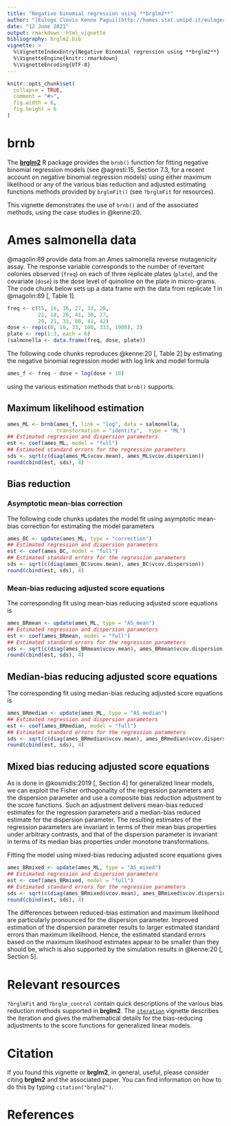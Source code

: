 ```yaml
---
title: "Negative binomial regression using **brglm2**"
author: "[Euloge Clovis Kenne Pagui](http://homes.stat.unipd.it/eulogecloviskennepagui/en/content/home), [Ioannis Kosmidis](http://www.ikosmidis.com)"
date: "12 June 2021"
output: rmarkdown::html_vignette
bibliography: brglm2.bib
vignette: >
  %\VignetteIndexEntry{Negative Binomial regression using **brglm2**}
  %\VignetteEngine{knitr::rmarkdown}
  %\VignetteEncoding{UTF-8}
---
```


```r
knitr::opts_chunk$set(
  collapse = TRUE,
  comment = "#>",
  fig.width = 6,
  fig.height = 6
)
```


# **brnb**

The [**brglm2**](https://github.com/ikosmidis/brglm2) R package provides the `brnb()` function for fitting negative binomial regression models (see @agresti:15, Section 7.3, for a recent account on negative binomial regression models) using either maximum likelihood or any of the various bias reduction and adjusted estimating functions methods provided by `brglmFit()` (see `?brglmFit` for resources).

This vignette demonstrates the use of `brnb()` and of the associated methods, using the case studies in @kenne:20.

# Ames salmonella data

@magolin:89 provide data from an Ames salmonella reverse mutagenicity assay. The response variable corresponds to the number of revertant colonies observed (`freq`) on each of three replicate plates (`plate`), and the covariate (`dose`) is the dose level of quinoline on the plate in micro-grams. The code chunk below sets up a data frame with the data from replicate 1 in @magolin:89[, Table 1].

```r
freq <- c(15, 16, 16, 27, 33, 20,
          21, 18, 26, 41, 38, 27,
          29, 21, 33, 60, 41, 42)
dose <- rep(c(0, 10, 33, 100, 333, 1000), 3)
plate <- rep(1:3, each = 6)
(salmonella <- data.frame(freq, dose, plate))
```

The following code chunks reproduces @kenne:20[, Table 2] by estimating the negative binomial regression model with log link and model formula

```r
ames_f <- freq ~ dose + log(dose + 10)
```

using the various estimation methods that `brnb()` supports.

## Maximum likelihood estimation


```r
ames_ML <- brnb(ames_f, link = "log", data = salmonella,
                transformation = "identity",  type = "ML")
## Estimated regression and dispersion parameters
est <- coef(ames_ML, model = "full")
## Estimated standard errors for the regression parameters
sds <- sqrt(c(diag(ames_ML$vcov.mean), ames_ML$vcov.dispersion))
round(cbind(est, sds), 4)
```

## Bias reduction 

### Asymptotic mean-bias correction

The following code chunks updates the model fit using asymptotic mean-bias correction for estimating the model parameters

```r
ames_BC <- update(ames_ML, type = "correction")
## Estimated regression and dispersion parameters
est <- coef(ames_BC, model = "full")
## Estimated standard errors for the regression parameters
sds <- sqrt(c(diag(ames_BC$vcov.mean), ames_BC$vcov.dispersion))
round(cbind(est, sds), 4)
```

### Mean-bias reducing adjusted score equations

The corresponding fit using mean-bias reducing adjusted score equations is

```r
ames_BRmean <- update(ames_ML, type = "AS_mean")
## Estimated regression and dispersion parameters
est <- coef(ames_BRmean, model = "full")
## Estimated standard errors for the regression parameters
sds <- sqrt(c(diag(ames_BRmean$vcov.mean), ames_BRmean$vcov.dispersion))
round(cbind(est, sds), 4)
```

## Median-bias reducing adjusted score equations

The corresponding fit using median-bias reducing adjusted score equations is

```r
ames_BRmedian <- update(ames_ML, type = "AS_median")
## Estimated regression and dispersion parameters
est <- coef(ames_BRmedian, model = "full")
## Estimated standard errors for the regression parameters
sds <- sqrt(c(diag(ames_BRmedian$vcov.mean), ames_BRmedian$vcov.dispersion))
round(cbind(est, sds), 4)
```

## Mixed bias reducing adjusted score equations

As is done in @kosmidis:2019[, Section 4] for generalized linear models,
we can exploit the Fisher orthogonality of the regression parameters
and the dispersion parameter and use a composite bias reduction
adjustment to the score functions. Such an adjustment delivers
mean-bias reduced estimates for the regression parameters and a
median-bias reduced estimate for the dispersion parameter. The
resulting estimates of the regression parameters are invariant in terms
of their mean bias properties under arbitrary contrasts, and that of
the dispersion parameter is invariant in terms of its median bias
properties under monotone transformations.

Fitting the model using mixed-bias reducing adjusted score equations gives

```r
ames_BRmixed <- update(ames_ML, type = "AS_mixed")
## Estimated regression and dispersion parameters
est <- coef(ames_BRmixed, model = "full")
## Estimated standard errors for the regression parameters
sds <- sqrt(c(diag(ames_BRmixed$vcov.mean), ames_BRmixed$vcov.dispersion))
round(cbind(est, sds), 4)
```


<!-- # Epileptic seizures data -->

<!--  @kenne:20[, Section 5.2] provides a detailed description of the variables recorded in the data set. -->
<!-- ```{r, echo = TRUE} -->
<!-- library(MASS) -->
<!-- epil2 <- epil[epil$period == 1, ] -->
<!-- epil2["period"] <- rep(0, 59); epil2["y"] <- epil2["base"]; epil["time"] <- 1;  -->
<!-- epil2["time"] <- 4 -->
<!-- epil2 <- rbind(epil, epil2) -->
<!-- epil2$pred <- unclass(epil2$trt) * (epil2$period > 0); epil2$subject <- factor(epil2$subject) -->
<!-- epil3 <- aggregate(epil2, list(epil2$subject, epil2$period > 0), -->
<!--                    function(x) if(is.numeric(x)) sum(x) else x[1])  -->
<!-- epil3$pred <- factor(epil3$pred, -->
<!--                      labels = c("base", "placebo", "drug")) -->
<!-- contrasts(epil3$pred) <- structure(contr.sdif(3), -->
<!--                                    dimnames = list(NULL, c("placebo-base", "drug-placebo"))) -->
<!-- ``` -->

<!-- ## Maximum likelihood estimation -->

<!-- The following chunk of code reproduces @kenne:20[, Figure 4]. The model uses the log link on the mean and identity transformation for dispersion parameter. -->
<!-- ```{r, echo = TRUE} -->
<!-- epil3_ML <- brnb(y ~ -1+ factor(subject) + factor(pred),  data = epil3, type = "ML") -->
<!-- ## Estimated of interest regression coefficients and dispersion parameters -->
<!-- round(c(epil3_ML$coefficients[-c(1:59)], epil3_ML$dispersion), 2) -->
<!-- ## Estimated standard errors -->
<!-- round(c(summary(epil3_ML)$coefficients[-c(1:59), 2], sqrt(epil3_ML$vcov.dispersion)), 2) -->
<!-- ``` -->

<!-- ## Mean and median bias reduction -->

<!-- Fitting the model using mean-bias reducing adjusted score equations gives -->
<!-- ```{r, echo = TRUE} -->
<!-- epil3_BRmean <- brnb(y ~ -1+ factor(subject) + factor(pred),  data = epil3, type = "AS_mean") -->
<!-- ## Estimated  of interest regression coefficients and dispersion parameters -->
<!-- round(c(epil3_BRmean$coefficients[-c(1:59)], epil3_BRmean$dispersion), 2) -->
<!-- ## Estimated standard errors -->
<!-- round(c(summary(epil3_BRmean)$coefficients[-c(1:59), 2], sqrt(epil3_BRmean$vcov.dispersion)), 2) -->
<!-- ``` -->

<!-- The corresponding fit using median-bias reducing adjusted score equations is -->
<!-- ```{r, echo = TRUE} -->
<!-- epil3_BRmedian <- brnb(y ~ -1+ factor(subject) + factor(pred),  data = epil3, type = "AS_median") -->
<!-- ## Estimated  of interest regression coefficients and dispersion parameters -->
<!-- round(c(epil3_BRmedian$coefficients[-c(1:59)], epil3_BRmedian$dispersion), 2) -->
<!-- ## Estimated standard errors -->
<!-- round(c(summary(epil3_BRmedian)$coefficients[-c(1:59), 2], sqrt(epil3_BRmedian$vcov.dispersion)), 2) -->
<!-- ``` -->

<!-- ## Mean bias correction -->
<!-- ```{r, echo = TRUE} -->
<!-- epil3_BCmean <- brnb(y ~ -1+ factor(subject) + factor(pred),  data = epil3, type = "correction") -->
<!-- ## Estimated  of interest regression coefficients and dispersion parameters -->
<!-- round(c(epil3_BCmean$coefficients[-c(1:59)], epil3_BCmean$dispersion), 2) -->
<!-- ## Estimated standard errors -->
<!-- round(c(summary(epil3_BCmean)$coefficients[-c(1:59), 2], sqrt(epil3_BCmean$vcov.dispersion)), 2) -->
<!-- ``` -->

The differences between reduced-bias estimation and maximum likelihood are particularly pronounced for the dispersion parameter. Improved estimation of the dispersion parameter results to larger estimated standard errors than maximum likelihood. Hence, the estimated standard errors based on the maximum likelihood estimates appear to be smaller than they should be, which is also supported by the simulation results in @kenne:20[, Section 5].

# Relevant resources
`?brglmFit` and `?brglm_control` contain quick descriptions of the various bias reduction methods supported in **brglm2**. The [`iteration`](https://cran.r-project.org/package=brglm2/brglm2.pdf) vignette describes the iteration and gives the mathematical details for the bias-reducing adjustments to the score functions for generalized linear models.

# Citation
If you found this vignette or **brglm2**, in general, useful, please consider citing **brglm2** and the associated paper. You can find information on how to do this by typing `citation("brglm2")`.

# References
